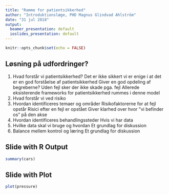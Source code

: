 ```yaml
---
title: "Ramme for patientsikkerhed"
author: "Introduktionslæge, PHD Magnus Glindvad Ahlström"
date: "31 jul 2018"
output:
  beamer_presentation: default
  ioslides_presentation: default
---
```


```r
knitr::opts_chunk$set(echo = FALSE)
```

## Løsning på udfordringer?

1. Hvad forstår vi patientsikkerhed?
Det er ikke sikkert vi er enige i at det er en god forståelse af patientsikkerhed
Giver en god opdeling af begreberne?
Uden fejl sker der ikke skade pga. fejl
Allerede eksisterende frameworks for patientsikkerhed rummes i denne model
2. Hvad forstår vi ved risiko
3. Hvordan identificeres temaer og områder
Risikofaktorerne for at fejl opstår
Risici efter en fejl er opstået
Giver klarhed over hvor ”vi befinder os” på den akse 
4. Hvordan identificeres behandlingssteder
Hvis vi har data
5. Hvilke data skal vi bruge og hvordan
Et grundlag for diskussion
6. Balance mellem kontrol og læring
Et grundlag for diskussion

## Slide with R Output

```r
summary(cars)
```

## Slide with Plot

```r
plot(pressure)
```

